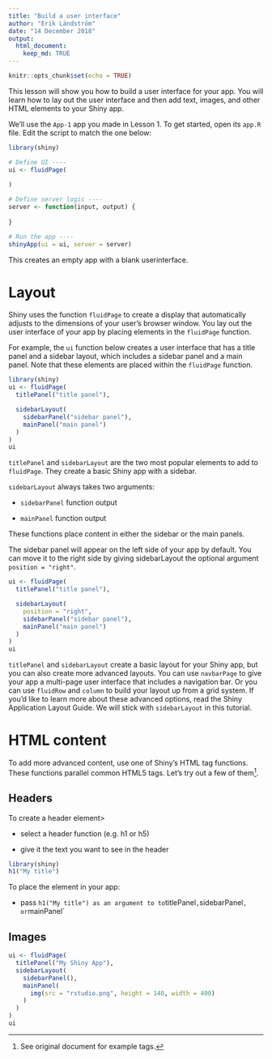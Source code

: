 ```yaml
---
title: "Build a user interface"
author: "Erik Ländström"
date: "14 December 2018"
output:
  html_document:
    keep_md: TRUE
---
```


```r
knitr::opts_chunk$set(echo = TRUE)
```

This lesson will show you how to build a user interface for your app. You will learn how to lay out the user interface and then add text, images, and other HTML elements to your Shiny app.

We’ll use the `App-1` app you made in Lesson 1. To get started, open its `app.R` file. Edit the script to match the one below:

```r
library(shiny)

# Define UI ----
ui <- fluidPage(
  
)

# Define server logic ----
server <- function(input, output) {
  
}

# Run the app ----
shinyApp(ui = ui, server = server)
```

This creates an empty app with a blank userinterface.

# Layout

Shiny uses the function `fluidPage` to create a display that automatically adjusts to the dimensions of your user’s browser window. You lay out the user interface of your app by placing elements in the `fluidPage` function.

For example, the `ui` function below creates a user interface that has a title panel and a sidebar layout, which includes a sidebar panel and a main panel. Note that these elements are placed within the `fluidPage` function.

```r
library(shiny)
ui <- fluidPage(
  titlePanel("title panel"),

  sidebarLayout(
    sidebarPanel("sidebar panel"),
    mainPanel("main panel")
  )
)
ui
```

`titlePanel` and `sidebarLayout` are the two most popular elements to add to `fluidPage`. They create a basic Shiny app with a sidebar.

`sidebarLayout` always takes two arguments:

* `sidebarPanel` function output

* `mainPanel` function output

These functions place content in either the sidebar or the main panels.

The sidebar panel will appear on the left side of your app by default. You can move it to the right side by giving sidebarLayout the optional argument `position = "right"`.

```r
ui <- fluidPage(
  titlePanel("title panel"),

  sidebarLayout(
    position = "right",
    sidebarPanel("sidebar panel"),
    mainPanel("main panel")
  )
)
ui
```

`titlePanel` and `sidebarLayout` create a basic layout for your Shiny app, but you can also create more advanced layouts. You can use `navbarPage` to give your app a multi-page user interface that includes a navigation bar. Or you can use `fluidRow` and `column` to build your layout up from a grid system. If you’d like to learn more about these advanced options, read the Shiny Application Layout Guide. We will stick with `sidebarLayout` in this tutorial.

# HTML content

To add more advanced content, use one of Shiny’s HTML tag functions. These functions parallel common HTML5 tags. Let’s try out a few of them[^1].

[^1]:See original document for example tags.

## Headers

To create a header element>

* select a header function (e.g. h1 or h5)

* give it the text you want to see in the header

```r
library(shiny)
h1("My title")
```

To place the element in your app:

* pass `h1("My title") as an argument to to `titlePanel`, `sidebarPanel`, or `mainPanel`

## Images

```r
ui <- fluidPage(
  titlePanel("My Shiny App"),
  sidebarLayout(
    sidebarPanel(),
    mainPanel(
      img(src = "rstudio.png", height = 140, width = 400)
    )
  )
)
ui
```

